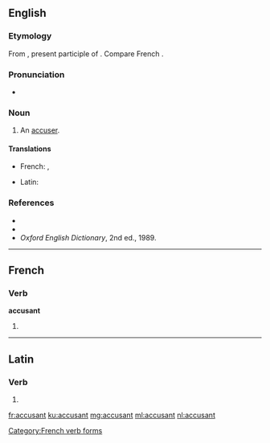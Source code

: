 ==English==

===Etymology===
From {{etyl|la|en}} {{term|accusans|lang=la}}, present participle of {{term|accusare|lang=la}}. Compare French {{term|accusant|lang=fr}}.

===Pronunciation===
* {{IPA|/əˈkjuːzənt/|lang=en}}

===Noun===
{{en-noun}}

# {{context|obsolete|lang=en}} An [[accuser]].

====Translations====
{{trans-top|accuser}}
* French: {{t+|fr|accusateur|m}}, {{t+|fr|plaignant}}
{{trans-mid}}
* Latin: {{t-|la|accusans}}
{{trans-bottom}}

===References===
* {{R:Webster 1828}}
* {{R:Webster 1913}}
* ''Oxford English Dictionary'', 2nd ed., 1989.

----

==French==

===Verb===
'''accusant'''

# {{form of|Present participle|accuser}}

[[Category:French verb forms]]

----

==Latin==

===Verb===
{{la-verb-form|accūsant}}

# {{conjugation of|accuso|accūsō|3|p|pres|act|ind|lang=la}}

[[fr:accusant]]
[[ku:accusant]]
[[mg:accusant]]
[[ml:accusant]]
[[nl:accusant]]